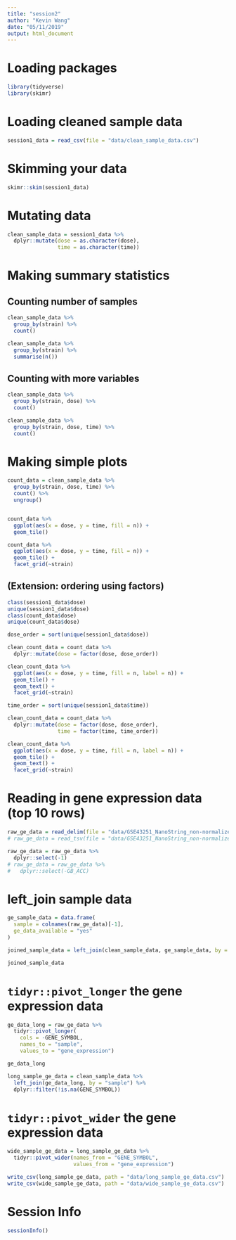 ```yaml
---
title: "session2"
author: "Kevin Wang"
date: "05/11/2019"
output: html_document
---
```



# Loading packages

```r
library(tidyverse)
library(skimr)
```


# Loading cleaned sample data

```r
session1_data = read_csv(file = "data/clean_sample_data.csv")
```

# Skimming your data
```r
skimr::skim(session1_data)
```


# Mutating data
```r
clean_sample_data = session1_data %>% 
  dplyr::mutate(dose = as.character(dose),
                time = as.character(time))
```



# Making summary statistics 

## Counting number of samples
```r
clean_sample_data %>% 
  group_by(strain) %>% 
  count()

clean_sample_data %>% 
  group_by(strain) %>% 
  summarise(n())
```

## Counting with more variables
```r
clean_sample_data %>% 
  group_by(strain, dose) %>% 
  count()

clean_sample_data %>% 
  group_by(strain, dose, time) %>% 
  count()
```


# Making simple plots 
```r
count_data = clean_sample_data %>% 
  group_by(strain, dose, time) %>% 
  count() %>% 
  ungroup()


count_data %>% 
  ggplot(aes(x = dose, y = time, fill = n)) +
  geom_tile()

count_data %>% 
  ggplot(aes(x = dose, y = time, fill = n)) +
  geom_tile() +
  facet_grid(~strain)
```


## (Extension: ordering using factors)
```r
class(session1_data$dose)
unique(session1_data$dose)
class(count_data$dose)
unique(count_data$dose)

dose_order = sort(unique(session1_data$dose))

clean_count_data = count_data %>% 
  dplyr::mutate(dose = factor(dose, dose_order))

clean_count_data %>% 
  ggplot(aes(x = dose, y = time, fill = n, label = n)) +
  geom_tile() +
  geom_text() +
  facet_grid(~strain)
```



```r
time_order = sort(unique(session1_data$time))

clean_count_data = count_data %>% 
  dplyr::mutate(dose = factor(dose, dose_order),
                time = factor(time, time_order))

clean_count_data %>% 
  ggplot(aes(x = dose, y = time, fill = n, label = n)) +
  geom_tile() +
  geom_text() +
  facet_grid(~strain)
```


# Reading in gene expression data (top 10 rows)
```r
raw_ge_data = read_delim(file = "data/GSE43251_NanoString_non-normalized.txt", delim = "\t", n_max = 5)
# raw_ge_data = read_tsv(file = "data/GSE43251_NanoString_non-normalized.txt", n_max = 5)

raw_ge_data = raw_ge_data %>% 
  dplyr::select(-1)
# raw_ge_data = raw_ge_data %>% 
#   dplyr::select(-GB_ACC)
```




# left_join sample data
```r
ge_sample_data = data.frame(
  sample = colnames(raw_ge_data)[-1],
  ge_data_available = "yes"
)

joined_sample_data = left_join(clean_sample_data, ge_sample_data, by = "sample")

joined_sample_data
```


# `tidyr::pivot_longer` the gene expression data

```r
ge_data_long = raw_ge_data %>% 
  tidyr::pivot_longer(
    cols = -GENE_SYMBOL,
    names_to = "sample", 
    values_to = "gene_expression")

ge_data_long
```


```r
long_sample_ge_data = clean_sample_data %>% 
  left_join(ge_data_long, by = "sample") %>% 
  dplyr::filter(!is.na(GENE_SYMBOL))
```



# `tidyr::pivot_wider` the gene expression data

```r
wide_sample_ge_data = long_sample_ge_data %>% 
  tidyr::pivot_wider(names_from = "GENE_SYMBOL",
                     values_from = "gene_expression")
```


```r
write_csv(long_sample_ge_data, path = "data/long_sample_ge_data.csv")
write_csv(wide_sample_ge_data, path = "data/wide_sample_ge_data.csv")
```


# Session Info
```r
sessionInfo()
```

